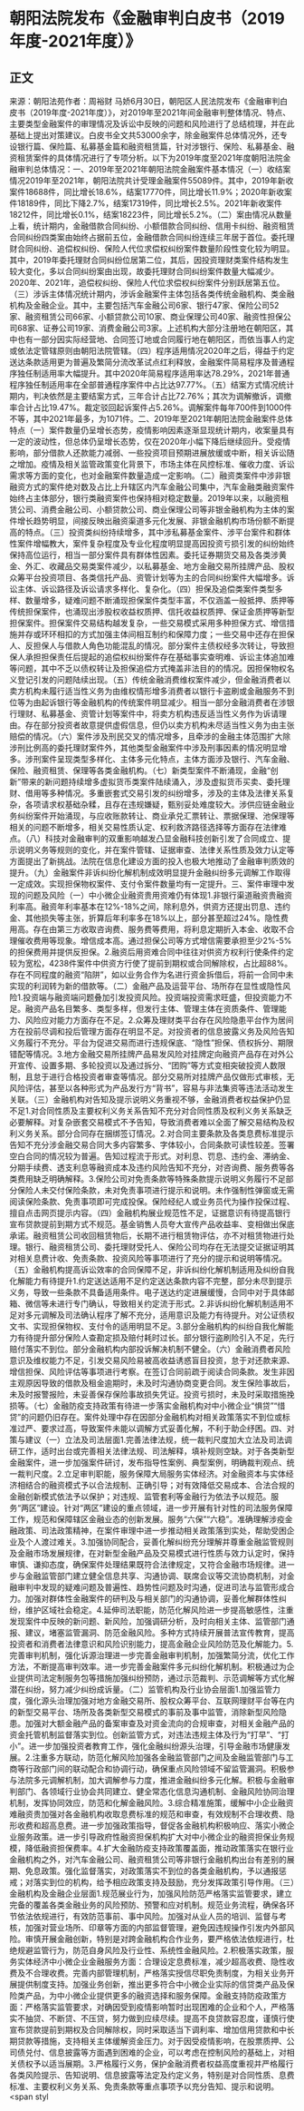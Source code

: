 # 朝阳法院发布《金融审判白皮书（2019年度-2021年度）》
## 正文
来源：朝阳法苑作者：周裕财 马娇6月30日，朝阳区人民法院发布《金融审判白皮书（2019年度-2021年度）》，对2019年至2021年间金融审判整体情况、特点、主要类型金融案件的审理情况及诉讼中反映的问题和风险进行了总结梳理，并在此基础上提出对策建议。白皮书全文共53000余字，除金融案件总体情况外，还专设银行篇、保险篇、私募基金篇和融资租赁篇，针对涉银行、保险、私募基金、融资租赁案件的具体情况进行了专项分析。以下为2019年度至2021年度朝阳法院金融审判总体情况：一、2019年至2021年朝阳法院金融案件基本情况（一）收结案情况2019年至2021年，朝阳法院共计受理金融案件55089件。其中，2019年新收案件18688件，同比增长18.6%，结案17770件，同比增长11.9%；2020年新收案件18189件，同比下降2.7%，结案17319件，同比增长2.5%。2021年新收案件18212件，同比增长0.1%，结案18223件，同比增长5.2%。（二）案由情况从数量上看，统计期内，金融借款合同纠纷、小额借款合同纠纷、信用卡纠纷、融资租赁合同纠纷四类案由始终占据前五位，金融借款合同纠纷连续三年居于首位。委托理财合同纠纷、追偿权纠纷、保险人代位求偿权纠纷案件数量阶段性变化较为明显。其中，2019年委托理财合同纠纷位居第二位，其后，因投资理财类案件结构发生较大变化，多以合同纠纷案由出现，故委托理财合同纠纷案件数量大幅减少。2020年、2021年，追偿权纠纷、保险人代位求偿权纠纷案件分别跃居第五位。（三）涉诉主体情况统计期内，涉诉金融案件主体包括各类传统金融机构、类金融机构及金融企业。其中，主要包括汽车金融公司6家、银行47家、保险公司52家、融资租赁公司66家、小额贷款公司10家、商业保理公司40家、融资性担保公司68家、证券公司19家、消费金融公司3家。上述机构大部分注册地在朝阳区，其中也有一部分因实际经营地、合同签订地或合同履行地在朝阳区，而依当事人约定或依法定管辖原则由朝阳法院管辖。（四）程序适用情况2020年之后，得益于约定送达条款适用更为普遍及繁简分流改革试点红利释放，金融案件简易程序及普通程序独任制适用率大幅提升。其中2020年简易程序适用率达78.29%，2021年普通程序独任制适用率在全部普通程序案件中占比达97.77%。（五）结案方式情况统计期内，判决依然是主要结案方式，三年合计占比72.76%；其次为调解撤诉，调撤率合计占比19.47%。裁定驳回起诉案件占5.26%。调解案件每年700件到1000件不等，其中2021年最多，为1071件。二、2019年至2021年朝阳法院金融案件总体特点（一）案件数量仍呈增长态势，疫情影响因素逐渐显现统计期内，收案量具有一定的波动性，但总体仍呈增长态势，仅在2020年小幅下降后继续回升。受疫情影响，部分借款人还款能力减弱、一些投资项目预期进展放缓或中断，相关诉讼随之增加。疫情及相关监管政策变化背景下，市场主体在风控标准、催收力度、诉讼需求等方面的变化，也对金融案件数量造成一定影响。（二）融资类案件中涉非银融资方式的案件绝对数及占比上升辖区内汽车金融公司集中，汽车金融类融资案件始终占主体部分，银行类融资案件也保持相对稳定数量。2019年以来，以融资租赁公司、消费金融公司、小额贷款公司、商业保理公司等非银金融机构为主体的案件增长趋势明显，间接反映出融资渠道多元化发展、非银金融机构市场份额不断提高的特点。（三）投资类纠纷持续增多，其中涉私募基金案件、涉平台案件和群体性案件增幅教大，案件复杂程度及专业化程度明显提高因投资亏损引发的纠纷始终保持高位运行，相当一部分案件具有群体性因素。委托证券期货交易及各类涉黄金、外汇、收藏品交易类案件减少，以私募基金、地方金融交易所挂牌产品、股权众筹平台投资项目、各类信托产品、资管计划等为主的合同纠纷案件大幅增多。诉讼主体、诉讼路径及诉讼请求多样化、复杂化。（四）担保及追偿类案件类型多样、数量增多，疑难问题不断涌现担保案件类型丰富，不仅涵盖一般抵押、质押等传统担保案件，也涌现出涉股权收益权质押、信托收益权质押、保证金质押等新型担保案件。担保案件交易结构越发复杂，一些交易模式采用多种担保方式、增信措施并存或环环相扣的方式加强主体间相互制约和保障力度；一些交易中还存在担保人、反担保人与借款人角色功能混乱的情况。部分案件主债权经多次转让，导致担保人承担担保责任后提起的追偿权纠纷案件存在基础事实查明难、诉讼主体追加难等问题，其中不乏以债权转让及担保追偿方式掩盖非法目的的情况。因担保物权名义登记引发的问题陆续出现。（五）传统金融消费维权案件减少，但金融消费者以卖方机构未履行适当性义务为由维权情形增多消费者以银行卡盗刷或金融服务不到位等为由起诉银行等金融机构的传统案件明显减少。相当一部分金融消费者在涉银行理财、私募基金、资管计划等案件中，将卖方机构违反适当性义务作为诉请理由。存在部分投资者故意提供虚假信息，但仍以卖方机构未尽适当性义务为由主张赔偿的情况。（六）案件涉及刑民交叉的情况增多，且牵涉的金融主体范围扩大除涉刑比例高的委托理财案件外，其他类型金融案件中涉及刑事因素的情况明显增多。涉刑案件呈现类型多样化、主体多元化特点，主体方面涉及银行、汽车金融、保险、融资租赁、保理等各类金融机构。（七）新类型案件不断涌现，金融“创新”带来的新问题持续增多虚拟货币类案件陆续涌入，涉及虚拟货币买卖、委托理财、借用等多种情况。多重嵌套式交易引发的纠纷增多，涉及的主体及法律关系复杂，各项请求权基础杂糅，且存在违规嫌疑，甄别妥处难度较大。涉供应链金融业务纠纷案件开始涌现，与应收账款转让、商业承兑汇票转让、票据保理、池保理等相关的问题不断增多，相关交易性质认定、权利救济路径选择等方面存在法律难点。（八）科技对金融审判的双重影响越发凸显金融科技创新引发了合同成立、提示说明义务等规则的变化，并在案件管辖、证据审查、法律关系性质及效力认定等方面提出了新挑战。法院在信息化建设方面的投入也极大地推动了金融审判质效的提升。（九）金融案件非诉纠纷化解机制成效明显提升金融纠纷多元调解工作取得一定成效。实现担保物权案件、支付令案件数量均有一定提升。三、案件审理中发现的问题及风险（一）中小微企业融资贵用资难仍有体现1.非银行渠道融资贵融资利率高。融资年利率基本在12%-18%之间，除利息外，供资方还提出罚息、违约金、其他损失等主张，折算后年利率多在18%以上，部分甚至超过24%。隐性费用高。存在由第三方收取咨询费、服务费等费用，将利息定期折入本金、收取不合理催收费用等现象。增信成本高。通过担保公司等方式增信需要承担至少2%-5%的担保费用并提供反担保。2.融资后用资难合同中往往对供资方权利行使条件约定较为宽松，4238件案件中供资方行使了提前到期权或合同解除权，占比超88%。存在不同程度的融资“陷阱”，如以业务合作为名进行资金拆借后，将前一合同中未实现的利润转为新的借款等。（二）金融产品及运营平台、场所存在显性或隐性风险1.投资端与融资端问题叠加引发投资风险。投资端投资需求旺盛，但投资能力不足。融资产品名目繁多、类型多样，但发行主体、管理主体在资质条件、管理能力、风险应对能力方面存在不足。2.众筹及理财类平台存在风险隐患平台作为居间方在投前尽调和投后管理方面存在明显不足。对投资者的信息披露义务及风险告知义务履行不充分。平台为促进交易而进行违规保底、“隐性”担保、债权拆分、期限错配等情况。3.地方金融交易所挂牌产品易发风险对挂牌定向融资产品存在对外公开宣传、设置多期、多轮投资以及通过拆分、“团购”等方式变相突破投资人数限制，且怠于进行合格投资者审查等情况。部分交易所对挂牌产品仅做形式审核，无风险评估，甚至以各种形式为产品发行方“背书”，容易与非法集资等违法活动发生关联。（三）金融机构对告知及提示说明义务重视不够，金融消费者权益保护仍显不足1.对合同性质及主要权利义务关系告知不充分对合同性质及权利义务关系缺乏必要解释。对复杂嵌套交易模式不予告知，导致消费者难以全面了解交易结构及权利义务关系。部分合同存在捆绑签订情况。2.对合同主要条款及各类息费标准提示告知不充分涉金融交易合同大多内容繁多、字体较小，合同条款可读性较差。签署空白合同的情况较为普遍。告知过程流于形式。对利息、罚息、违约金、滞纳金、分期手续费、透支利息等融资成本及违约风险告知不充分，对咨询费、服务费等各类费用缺乏明确解释。3.保险公司对免责条款等特殊条款提示说明义务履行不足部分保险人未交付保险条款，未对免责事项进行提示和说明。未作强制性弹窗或无需阅读保险条款、免责事项即可完成投保。保险经纪人或业务员代为操作投保过程、擅自点击网页提示内容。（四）金融机构展业规范性不足，证据意识有待提高银行宣布贷款提前到期方式不规范。基金销售人员夸大宣传产品收益率、变相做出保底承诺。融资租赁公司收回租赁物后，长期不进行租赁物评估，亦不对租赁物进行处理。银行、融资租赁公司、委托理财受托人、保险公司均存在无法提交证据证明其对相关息费计收、免责条款、投资风险等事项进行了充分的提示和说明等情况。（五）金融机构提高诉讼效率的合同保障不足，非诉纠纷化解机制适用及纠纷自我化解能力有待提升1.约定送达适用不足约定送达条款内容不完整，部分未尽到提示义务，导致一些条款不具备适用条件。电子送达约定进展缓慢，合同中对于具体邮箱、微信等未进行专门确认，导致相关约定流于形式。2.非诉纠纷化解机制适用不足对多元调解及司法确认程序了解不充分，适用意识及能力有待提升。对公证债权文书、实现担保物权、支付令的适用明显不足。3.部分金融机构的纠纷自我化解能力有待提升部分保险人查勘定损及赔付耗时过长。部分银行盗刷险引入不足，先行赔付落实不到位。部分金融机构内部投诉解决机制不健全。（六）金融消费者风险意识及维权能力不足，引发交易风险易被高收益诱惑盲目投资，怠于对还款来源、增信担保、风险评估等事项进行考察。在签订合同前疏于阅读合同条款。发生非因主观原因导致的借款及租金逾期时，未及时沟通协商变更合同。发生保险事故后，未及时报警报险，未妥善保存保险事故损失凭证。投资亏损时，未及时采取措施挽损等。（七）金融防疫支持政策有待进一步落实金融机构对中小微企业“惧贷”“惜贷”的问题仍旧存在。案件处理中存在因部分金融机构对相关政策落实不到位或标准过严、要求过高，导致案件未能以调解方式妥善化解，不利于助企纾困。四、对策与建议（一）立法及司法层面1.完善法律法规，统一裁判尺度加大立法及司法调研工作，适时出台或完善相关法律法规、司法解释，填补规则空缺。对于各类新型金融案件，进一步加强案件研讨，发布指导性案例、典型案例，明确裁判观点、统一裁判尺度。2.立足审判职能，服务保障大局服务实体经济。对金融资本与实体经济相结合的融资模式予以合法规制、正确引导；对有效降低交易成本、合法合规的金融创新模式依法予以保护；对违规、监管套利等金融行为依法予以规范。服务“两区”建设。针对“两区”建设的重点领域，进一步开展有针对性的司法服务保障工作，规范和保障辖区金融业态的创新发展。服务“六保”“六稳”。准确理解涉疫金融政策、司法政策精神，在案件审理中进一步推动相关政策落到实处，帮助受困企业及个人渡过难关。3.加强协同配合，妥善化解纠纷充分理解并尊重金融监管规则及金融市场发展规律，在对新型金融产品及交易模式进行性质与效力认定时，保持审慎、谦抑态度，确保案件处理结果既符合法律规定，又符合金融市场规律。进一步与金融监管部门建立健全信息共享、沟通协调、联席会议等交流协商机制，对金融审判中发现的疑难问题及普遍性、趋势性问题及时沟通，促进司法与监管形成合力。加强对群体性金融案件的研判及与相关部门的沟通协调，妥善化解群体性纠纷，维护区域社会稳定。4.延伸司法职能，防范化解风险进一步提高敏感性，注重发现案件中反映的新问题、新风险，加强调研分析，及时向相关主体、监管部门通报、建议，堵塞监管漏洞、防范金融风险。多种方式持续开展普法宣传教育，提高投资者和消费者法律意识和风险识别能力，提高金融企业风险防范及化解能力。5.完善审判机制，强化诉源治理进一步完善金融审判机制，加强繁简分流，优化工作方法，不断提高审判效率。进一步完善金融案件多元纠纷化解机制。积极通过为企业提供司法定制服务包等措施加强纠纷预防，通过示范裁判、示范调解等方式化解潜在纠纷，努力减少纠纷成诉量。（二）监管机构及行业协会层面1.加强监管力度，强化源头治理加强对地方金融交易所、股权众筹平台、互联网理财平台等在内的新型交易平台、场所及各类新型交易模式的事前及事中监管，消除新型风险隐患。加强对大额金融产品的备案审查及对资金流向的合规审查，对相关金融产品的资金托管机制监督落实到位。创新监管方式，对违法违规主体及行为“打早”、“打小”。进一步加强投资者教育工作，强化金融纠纷源头治理，引导金融市场健康发展。2.注重多方联动，防范化解风险加强各金融监管部门之间及金融监管部门与工商等行政部门间的联动配合和协调行动，确保重点风险领域不留监管漏洞。积极参与法院多元调解机制，加大调解参与力度，推进金融纠纷多元化解。积极与金融审判部门、各领域行业协会共同建立、健全常态化信息沟通机制、金融风险协同治理机制，发挥协同效应，防范和化解金融风险。3.综合精准施策，缓解中小企业融资难融资贵加强对各金融机构收取息费标准的规范和审查，有效规制不合理收费、隐形收费和超高息费。进一步加强政策指导，督促各金融机构积极响应、落实小微企业服务政策。进一步引导政府性融资担保机构扩大对中小微企业的融资担保业务规模，降低融资担保费率。4.扩大金融防疫支持政策覆盖面，推动政策落实在银行业金融机构之外，对汽车金融公司、融资租赁公司等非银行金融机构出台有差别的展期、免息政策。强化监督落实，对政策落实不到位的各类金融机构，予以通报惩戒；对落实到位的机构，给予相应政策支持及鼓励，充分发挥政策引导作用。（三）金融机构及金融企业层面1.规范展业行为，加强风险防范严格落实监管要求，建立完备的覆盖各类金融业务的风险预防、预警和应对机制。规范业务流程，确保各环节依法依规进行，有效防范事前、事中风险。加强对从业人员的培训、监督与考核，加强对营业场所、印章等方面的内部监督管理，避免因违规操作引发内外部风险。审慎开展金融创新，特别是对跨金融机构合作业务，要严格依法依规进行，杜绝规避监管行为，防范自身风险及行业性、系统性金融风险。2.积极落实政策，服务实体经济中小微企业金融服务方面：合理设定息费标准，减少超高收费、隐性收费及不合理收费。完善内部管理机制，严格落实授信尽职免责制度，为相关业务开展提供制度支持。加强业务创新，推出更多符合中小微企业实际的信贷类产品及保险类产品，为中小微企业提供更多的融资选择和服务保障。金融支持防疫政策方面：严格落实监管要求，对确因受到疫情影响暂时出现困难的企业和个人，严格落实不抽贷、不断贷、不压贷，努力做到应续尽续。提高不良贷款容忍度，谨慎行使宣布贷款提前到期权及合同解除权，同时采取适当下调利率、增加信用贷款和中长期贷款等措施，支持相关主体缓解资金压力。对于因受疫情影响，在股票质押、公司债兑付、信息披露等方面遇到困难的企业，可以考虑在控制风险的基础上，对相关债权予以适当展期。3.严格履行义务，保护金融消费者权益高度重视并严格履行各类风险提示、告知说明、信息披露等法定及约定义务，特别是对合同性质、息费标准、主要权利义务关系、免责条款等重点事项予以充分告知、提示和说明。<span styl